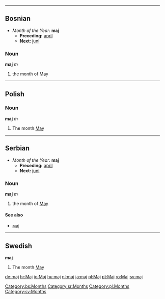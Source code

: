 {{See|Maj}}
----

==Bosnian==
*''Month of the Year:'' '''maj'''
**'''Preceding:''' [[april]]
**'''Next:''' [[juni]]
===Noun===
'''maj''' ''m''
#the month of [[May]]
[[Category:bs:Months]]
----
==Polish==
===Noun===
'''maj''' ''m''
#The month [[May]]
----
==Serbian==
*''Month of the Year:'' '''maj'''
**'''Preceding:''' [[april]]
**'''Next:''' [[juni]]
===Noun===
'''maj''' ''m''
#the month of [[May]]
====See also====
*[[мај]]
[[Category:sr:Months]]
----
==Swedish==
'''maj'''
#The month [[May]]
[[Category:pl:Months]]
[[Category:sv:Months]]

[[de:maj]]
[[hr:Maj]]
[[io:Maj]]
[[hu:maj]]
[[nl:maj]]
[[ja:maj]]
[[pl:Maj]]
[[pt:Maj]]
[[ro:Maj]]
[[sv:maj]]